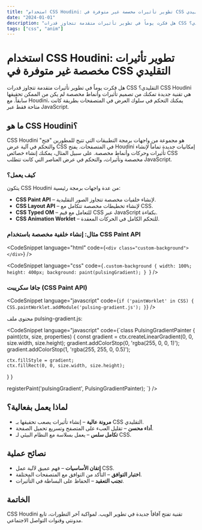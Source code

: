 ```yaml
---
title: "استخدام CSS Houdini: تطوير تأثيرات مخصصة غير متوفرة في CSS التقليدي"
date: "2024-01-01"
description: "هل فكرت يوماً في تطوير تأثيرات متقدمة تتجاوز قدرات CSS التقليدي؟ CSS Houdini هي تقنية جديدة تمكنك من تصميم تأثيرات وأنماط مخصصة لم يكن من الممكن تحقيقها سابقاً. اكتشف كيف يمكن لـ CSS Houdini أن تغير طريقة بنائك للمواقع الإلكترونية."
tags: ["css", "anim"]
---
```


# استخدام CSS Houdini: تطوير تأثيرات مخصصة غير متوفرة في CSS التقليدي

هل فكرت يوماً في تطوير تأثيرات متقدمة تتجاوز قدرات CSS التقليدي؟ CSS Houdini هي تقنية جديدة تمكنك من تصميم تأثيرات وأنماط مخصصة لم يكن من الممكن تحقيقها سابقاً. مع Houdini، يمكنك التحكم في سلوك العرض في المتصفحات بطريقة كانت متاحة فقط عبر JavaScript.

## ما هو CSS Houdini؟

CSS Houdini هو مجموعة من واجهات برمجة التطبيقات التي تتيح للمطورين "فتح" والتحكم في آلية عرض CSS في المتصفحات. يفتح Houdini إمكانيات جديدة تماماً لإنشاء تأثيرات وحركات وأنماط مخصصة. على سبيل المثال، يمكنك إنشاء خصائص CSS مخصصة وتأثيرات، والتحكم في عرض العناصر التي كانت تتطلب JavaScript.

### كيف يعمل؟

يتكون CSS Houdini من عدة واجهات برمجة رئيسية:

-   **CSS Paint API** – لإنشاء خلفيات مخصصة تتجاوز الصور التقليدية.
-   **CSS Layout API** – لإنشاء تخطيطات مخصصة تتكامل مع CSS.
-   **CSS Typed OM** – للتعامل مع قيم CSS عبر JavaScript بكفاءة.
-   **CSS Animation Worklet** – للتحكم الكامل في الحركات المعقدة.

### مثال: إنشاء خلفية مخصصة باستخدام CSS Paint API

<CodeSnippet language="html" code={`<div class="custom-background"></div>`} />

<CodeSnippet
    language="css"
    code={`.custom-background {
  width: 100%;
  height: 400px;
  background: paint(pulsingGradient);
}
`}
/>

### جافا سكريبت (CSS Paint API)

<CodeSnippet
    language="javascript"
    code={`if ('paintWorklet' in CSS) {
  CSS.paintWorklet.addModule('pulsing-gradient.js');
}`}
/>

محتوى ملف pulsing-gradient.js:

<CodeSnippet language="javascript" code={`class PulsingGradientPainter {
  paint(ctx, size, properties) {
    const gradient = ctx.createLinearGradient(0, 0, size.width, size.height);
    gradient.addColorStop(0, 'rgba(255, 0, 0, 1)');
    gradient.addColorStop(1, 'rgba(255, 255, 0, 0.5)');

    ctx.fillStyle = gradient;
    ctx.fillRect(0, 0, size.width, size.height);
  }
}

registerPaint('pulsingGradient', PulsingGradientPainter);
`} />

## لماذا يعمل بفعالية؟

-   **مرونة عالية** – إنشاء تأثيرات يصعب تحقيقها بـ CSS التقليدي.
-   **أداء محسن** – تقليل العبء على المتصفح وتسريع تحميل الصفحة.
-   **تكامل سلس** – يعمل بسلاسة مع النظام البيئي لـ CSS.

## نصائح عملية

-   **إتقان الأساسيات** – فهم عميق لآلية عمل CSS.
-   **اختبار التوافق** – التأكد من التوافق مع المتصفحات المختلفة.
-   **تجنب التعقيد** – الحفاظ على البساطة في التأثيرات.

## الخاتمة

CSS Houdini تقنية تفتح آفاقاً جديدة في تطوير الويب. لمواكبة آخر التطورات، تابع مدونتي وقنوات التواصل الاجتماعي.
